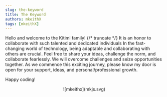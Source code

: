 ```yaml
---
slug: the-keyword
title: The Keyword
authors: mkeithX
tags: [mkeithX]
---
```




Hello and welcome to the Kitimi family! {/* truncate */} It is an honor to collaborate with such talented and dedicated individuals
In the fast-changing world of technology, being adaptable and collaborating with others are crucial. 
Feel free to share your ideas, challenge the norm, and collaborate fearlessly. We will overcome challenges and seize opportunities together.
As we commence this exciting journey, please know my door is open for your support, ideas, and personal/professional growth.


Happy coding!


<p align="center">
![mkeithx](mkjs.svg)
</p>
